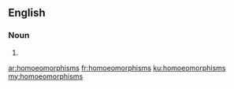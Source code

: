==English==

===Noun===
{{head|en|plural}}

# {{plural of|homoeomorphism|lang=en|nocat=1}}

[[ar:homoeomorphisms]]
[[fr:homoeomorphisms]]
[[ku:homoeomorphisms]]
[[my:homoeomorphisms]]